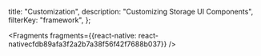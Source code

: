   title: "Customization",
  description: "Customizing Storage UI Components",
  filterKey: "framework",
};






<Fragments fragments={{react-native: react-nativecfdb89afa3f2a2b7a38f56f42f7688b037}} />
